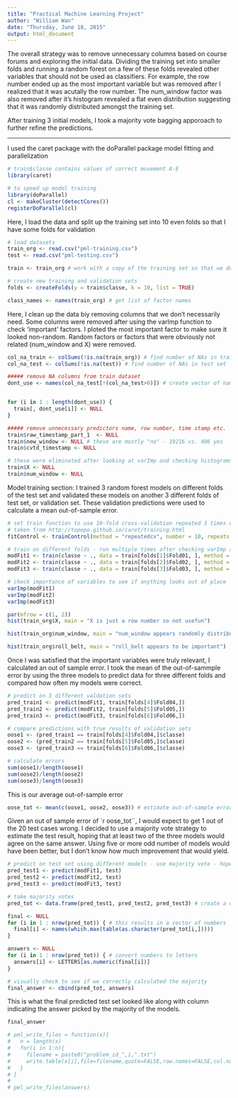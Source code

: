 ```yaml
---
title: "Practical Machine Learning Project"
author: "William Wan"
date: "Thursday, June 18, 2015"
output: html_document
---
```


The overall strategy was to remove unnecessary columns based on course forums and exploring the initial data. Dividing the training set into smaller folds and running a random forest on a few of these folds revealed other variables that should not be used as classifiers. For example, the row number ended up as the most important variable but was removed after I realized that it was acutally the row number. The num_window factor was also removed after it's histogram revealed a flat even distribution suggesting that it was randomly distributed amongst the training set.

After training 3 initial models, I took a majority vote bagging apporoach to further refine the predictions.

- - -

I used the caret package with the doParallel package model fitting and parallelization
```r
# train$classe contains values of correct movement A-E
library(caret)

# to speed up model training
library(doParallel)
cl <- makeCluster(detectCores())
registerDoParallel(cl) 
```

Here, I load the data and split up the training set into 10 even folds so that I have some folds for validation
```r
# load datasets
train_org <- read.csv("pml-training.csv")
test <- read.csv("pml-testing.csv")

train <- train_org # work with a copy of the training set so that we don't have to waste time reloading the original from disk

# create new training and validation sets
folds <- createFolds(y = train$classe, k = 10, list = TRUE) 

class_names <- names(train_org) # get list of factor names
```

Here, I clean up the data biy removing columns that we don't necessarily need. Some columns were removed after using the varImp function to check 'important' factors. I ploted the most important factor to make sure it looked non-random. Random factors or factors that were obviously not related (num_window and X) were removed.
```r
col_na_train <- colSums(!is.na(train_org)) # find number of NAs in training set
col_na_test <- colSums(!is.na(test)) # find number of NAs in test set

##### remove NA columns from train dataset
dont_use <- names(col_na_test[!(col_na_test>0)]) # create vector of names with nearly all NAs using test set


for (i in 1 : length(dont_use)) {
  train[, dont_use[i]] <- NULL
}

##### remove unnecessary predictors name, row number, time stamp etc.
train$raw_timestamp_part_1  <- NULL
train$new_window <- NULL # these are mostly "no" - 19216 vs. 406 yes
train$cvtd_timestamp <- NULL

# these were eliminated after looking at varImp and checking histograms of "important' variables
train$X <- NULL
train$num_window <- NULL
```

Model training section: I trained 3 random forest models on different folds of the test set and validated these models on another 3 different folds of test set, or validation set. These validation predictions were used to calculate a mean out-of-sample error.
```r
# set train function to use 10-fold cross-validation repeated 3 times on the training models
# taken from http://topepo.github.io/caret/training.html
fitControl <- trainControl(method = "repeatedcv", number = 10, repeats = 3) # too lazy to write my own CV function

# train on different folds - run multiple times after checking varImp and histograms of important variables
modFit1 <- train(classe ~ ., data = train[folds[1]$Fold01, ], method = "rf", trControl = fitControl)
modFit2 <- train(classe ~ ., data = train[folds[2]$Fold02, ], method = "rf", trControl = fitControl)
modFit3 <- train(classe ~ ., data = train[folds[3]$Fold03, ], method = "rf", trControl = fitControl) 

# check importance of variables to see if anything looks out of place
varImp(modFit1)
varImp(modFit2)
varImp(modFit3)
```

```r
par(mfrow = c(1, 2))
hist(train_org$X, main = "X is just a row number so not usefun")

hist(train_org$num_window, main = "num_window appears randomly distributed")

hist(train_org$roll_belt, main = "roll_belt appears to be important")
```


Once I was satisfied that the important variables were truly relevant, I calculated an out of sample error. I took the mean of the out-of-sammple error by using the three models to predict data for three different folds and compared how often my models were correct.
```r
# predict on 3 different valdation sets
pred_train1 <- predict(modFit1, train[folds[4]$Fold04,])
pred_train2 <- predict(modFit2, train[folds[5]$Fold05,])
pred_train3 <- predict(modFit3, train[folds[6]$Fold06,])

# compare predictions with true results of validation sets
oose1 <- (pred_train1 == train[folds[4]$Fold04,]$classe)
oose2 <- (pred_train2 == train[folds[5]$Fold05,]$classe)
oose3 <- (pred_train3 == train[folds[6]$Fold06,]$classe)

# calculate errors
sum(oose1)/length(oose1)
sum(oose2)/length(oose2)
sum(oose3)/length(oose3)
```
This is our average out-of-sample error
```r
oose_tot <- mean(c(oose1, oose2, oose3)) # estimate out-of-sample error is 95%
```

Given an out of sample error of `r oose_tot``, I would expect to get 1 out of the 20 test cases wrong. I decided to use a majority vote strategy to estimate the test result, hoping that at least two of the three models would agree on the same answer. Using five or more odd number of models would have been better, but I don't know how much improvement that would yield.
```r
# predict on test set using different models - use majority vote - hope at least 2/3 are alike
pred_test1 <- predict(modFit1, test)
pred_test2 <- predict(modFit2, test)
pred_test3 <- predict(modFit3, test)

# take majority votes
pred_tot <- data.frame(pred_test1, pred_test2, pred_test3) # create a data frame of predictions

final <- NULL
for (i in 1 : nrow(pred_tot)) { # this results in a vector of numbers
  final[i] <- names(which.max(table(as.character(pred_tot[i,]))))
}

answers <- NULL
for (i in 1 : nrow(pred_tot)) { # convert numbers to letters
  answers[i] <- LETTERS[as.numeric(final[i])]
}

# visually check to see if we correctly calculated the majority
final_answer <- cbind(pred_tot, answers)

```

This is what the final predicted test set looked like along with column indicating the answer picked by the majority of the models.
```r
final_answer

```

```r
# pml_write_files = function(x){
#   n = length(x)
#   for(i in 1:n){
#     filename = paste0("problem_id_",i,".txt")
#     write.table(x[i],file=filename,quote=FALSE,row.names=FALSE,col.names=FALSE)
#   }
# }
# 
# pml_write_files(answers)

```

